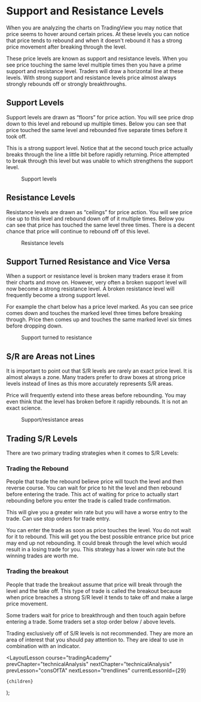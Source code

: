 
# Support and Resistance Levels

When you are analyzing the charts on TradingView you may notice that price seems to hover around certain prices. At these levels you can notice that price tends to rebound and when it doesn't rebound it has a strong price movement after breaking through the level.

These price levels are known as support and resistance levels. When you see price touching the same level multiple times then you have a prime support and resistance level. Traders will draw a horizontal line at these levels. With strong support and resistance levels price almost always strongly rebounds off or strongly breakthroughs.

## Support Levels

Support levels are drawn as “floors” for price action. You will see price drop down to this level and rebound up multiple times. Below you can see that price touched the same level and rebounded five separate times before it took off.

This is a strong support level. Notice that at the second touch price actually breaks through the line a little bit before rapidly returning. Price attempted to break through this level but was unable to which strengthens the support level.

<figure>
  <Image
    src="/images/courses/tradingAcademy/technicalAnalysis/supportLevels.webp"
    height={1382}
    width={2654}
    alt=""
  />
  <figcaption>Support levels</figcaption>
</figure>

## Resistance Levels

Resistance levels are drawn as “ceilings” for price action. You will see price rise up to this level and rebound down off of it multiple times. Below you can see that price has touched the same level three times. There is a decent chance that price will continue to rebound off of this level.

<figure>
  <Image
    src="/images/courses/tradingAcademy/technicalAnalysis/resistanceLevels.webp"
    height={1450}
    width={2668}
    alt=""
  />
  <figcaption>Resistance levels</figcaption>
</figure>

## Support Turned Resistance and Vice Versa

When a support or resistance level is broken many traders erase it from their charts and move on. However, very often a broken support level will now become a strong resistance level. A broken resistance level will frequently become a strong support level.

For example the chart below has a price level marked. As you can see price comes down and touches the marked level three times before breaking through. Price then comes up and touches the same marked level six times before dropping down.

<figure>
  <Image
    src="/images/courses/tradingAcademy/technicalAnalysis/supportToResistance.webp"
    height={1382}
    width={2668}
    alt=""
  />
  <figcaption>Support turned to resistance</figcaption>
</figure>

## S/R are Areas not Lines

It is important to point out that S/R levels are rarely an exact price level. It is almost always a zone. Many traders prefer to draw boxes at strong price levels instead of lines as this more accurately represents S/R areas.

Price will frequently extend into these areas before rebounding. You may even think that the level has broken before it rapidly rebounds. It is not an exact science.

<figure>
  <Image
    src="/images/courses/tradingAcademy/technicalAnalysis/supportLevels.webp"
    height={1382}
    width={2654}
    alt=""
  />
  <figcaption>Support/resistance areas</figcaption>
</figure>

## Trading S/R Levels

There are two primary trading strategies when it comes to S/R Levels:

### Trading the Rebound

People that trade the rebound believe price will touch the level and then reverse course. You can wait for price to hit the level and then rebound before entering the trade. This act of waiting for price to actually start rebounding before you enter the trade is called trade confirmation.

This will give you a greater win rate but you will have a worse entry to the trade. Can use stop orders for trade entry.

You can enter the trade as soon as price touches the level. You do not wait for it to rebound. This will get you the best possible entrance price but price may end up not rebounding. It could break through the level which would result in a losing trade for you. This strategy has a lower win rate but the winning trades are worth me.

### Trading the breakout

People that trade the breakout assume that price will break through the level and the take off. This type of trade is called the breakout because when price breaches a strong S/R level it tends to take off and make a large price movement.

Some traders wait for price to breakthrough and then touch again before entering a trade. Some traders set a stop order below / above levels.

Trading exclusively off of S/R levels is not recommended. They are more an area of interest that you should pay attention to. They are ideal to use in combination with an indicator.

  <LayoutLesson
    course="tradingAcademy"
    prevChapter="technicalAnalysis"
    nextChapter="technicalAnalysis"
    prevLesson="consOfTA"
    nextLesson="trendlines"
    currentLessonId={29}
  >
    {children}
  </LayoutLesson>
);
